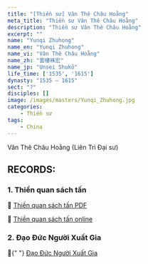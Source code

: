 ```yaml
---
title: "[Thiền sư] Vân Thê Châu Hoằng"
meta_title: "Thiền sư Vân Thê Châu Hoằng"
description: "Thiền sư Vân Thê Châu Hoằng"
excerpt: ""
name: "Yunqi Zhuhong"
name_en: "Yunqi Zhuhong"
name_vi: "Vân Thê Châu Hoằng"
name_zh: "雲棲袾宏"
name_jp: "Unsei Shukō"
life_time: ['1535', '1615']
dynasty: "1535 — 1615"
sect: "?"
disciples: []
image: /images/masters/Yunqi_Zhuhong.jpg
categories:
    - Thiền sư
tags:
    - China
---
```


Vân Thê Châu Hoằng (Liên Trì Đại sư)

## RECORDS:

### 1. Thiền quan sách tấn

<section>
  📖 <a href="https://thuvienhoasen.org/images/file/XBJYpp1G0QgQAApq/thienquansachtan.pdf" target="_blank">Thiền quan sách tấn PDF</a>

📖 <a href="https://thientruclam.info/ht-thich-thanh-tu/thien-quan-sach-tan" target="_blank">Thiền quan sách tấn online</a>

</section>

### 2. Đạo Đức Người Xuất Gia

<section>
  📖{" "}
  <a
    href="https://thuvienhoasen.org/p26a30971/dao-duc-nguoi-xuat-gia"
    target="_blank"
  >
    Đạo Đức Người Xuất Gia
  </a>
</section>
